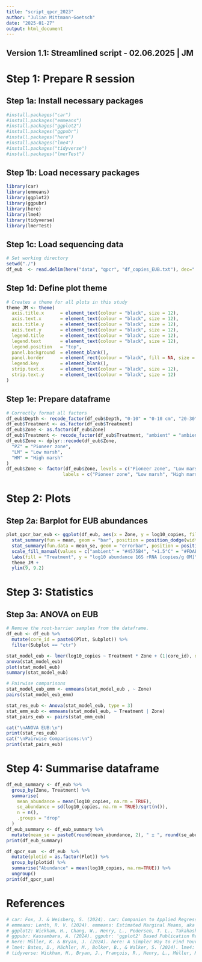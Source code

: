 ```yaml
---
title: "script_qpcr_2023"
author: "Julian Mittmann-Goetsch"
date: "2025-01-27"
output: html_document
---
```


## Version 1.1: Streamlined script - 02.06.2025 | JM


# Step 1: Prepare R session
## Step 1a: Install necessary packages
```r
#install.packages("car")
#install.packages("emmeans")
#install.packages("ggplot2")
#install.packages("ggpubr")
#install.packages("here")
#install.packages("lme4")
#install.packages("tidyverse")
#install.packages("lmerTest")
```

## Step 1b: Load necessary packages
```r
library(car)
library(emmeans)
library(ggplot2)
library(ggpubr)
library(here)
library(lme4)
library(tidyverse)
library(lmerTest)
```

## Step 1c: Load sequencing data
```r
# Set working directory
setwd("./")
df_eub  <- read.delim(here("data", "qpcr", "df_copies_EUB.txt"), dec=".", sep="\t")
```

## Step 1d: Define plot theme
```r
# Creates a theme for all plots in this study 
theme_JM <- theme(
  axis.title.x      = element_text(colour = "black", size = 12),
  axis.text.x       = element_text(colour = "black", size = 12), 
  axis.title.y      = element_text(colour = "black", size = 12),
  axis.text.y       = element_text(colour = "black", size = 12), 
  legend.title      = element_text(colour = "black", size = 12),
  legend.text       = element_text(colour = "black", size = 12), 
  legend.position   = "top",
  panel.background  = element_blank(), 
  panel.border      = element_rect(colour = "black", fill = NA, size = 1.2),
  legend.key        = element_blank(),
  strip.text.x      = element_text(colour = "black", size = 12),
  strip.text.y      = element_text(colour = "black", size = 12)
)
```

## Step 1e: Prepare dataframe
```r
# Correctly format all factors
df_eub$Depth <- recode_factor(df_eub$Depth, "0-10" = "0-10 cm", "20-30" = "20-30 cm")  
df_eub$Treatment <- as.factor(df_eub$Treatment)
df_eub$Zone <- as.factor(df_eub$Zone)
df_eub$Treatment <- recode_factor(df_eub$Treatment, "ambient" = "ambient", "1.5C" = "+1.5°C", "3.0C" = "+3.0°C")
df_eub$Zone <- dplyr::recode(df_eub$Zone,
  "PZ" = "Pioneer zone",
  "LM" = "Low marsh",
  "HM" = "High marsh"
)
df_eub$Zone <- factor(df_eub$Zone, levels = c("Pioneer zone", "Low marsh", "High marsh"),
                     labels = c("Pioneer zone", "Low marsh", "High marsh"))
```

# Step 2: Plots
## Step 2a: Barplot for EUB abundances
```r
plot_qpcr_bar_eub <- ggplot(df_eub, aes(x = Zone, y = log10_copies, fill = Treatment)) +
  stat_summary(fun = mean, geom = "bar", position = position_dodge(width = 0.9), alpha = 0.9, width = 0.7) +
  stat_summary(fun.data = mean_se, geom = "errorbar", position = position_dodge(width = 0.9), width = 0.25, color = "black") +
  scale_fill_manual(values = c("ambient" = "#4575B4", "+1.5°C" = "#FDAE61", "+3.0°C" = "#D73027"), name = "Warming treatment:") +
  labs(fill = "Treatment", y = "log10 abundance 16S rRNA [copies/g OM]", x = "Zone") +
  theme_JM +
  ylim(9, 9.2)
```

# Step 3: Statistics
## Step 3a: ANOVA on EUB
```r
# Remove the root-barrier samples from the dataframe.
df_eub <- df_eub %>% 
  mutate(core_id = paste0(Plot, Subplot)) %>%
  filter(Subplot == "ctr")

stat_model_eub <- lmer(log10_copies ~ Treatment * Zone + (1|core_id), data = df_eub)
anova(stat_model_eub)
plot(stat_model_eub)
summary(stat_model_eub)

# Pairwise comparisons
stat_model_eub_emm <- emmeans(stat_model_eub , ~ Zone)
pairs(stat_model_eub_emm)

stat_res_eub <- Anova(stat_model_eub, type = 3)
stat_emm_eub <- emmeans(stat_model_eub, ~ Treatment | Zone)
stat_pairs_eub <- pairs(stat_emm_eub)

cat("\nANOVA EUB:\n")
print(stat_res_eub)
cat("\nPairwise Comparisons:\n")
print(stat_pairs_eub)
```

# Step 4: Summarise dataframe
```r
df_eub_summary <- df_eub %>%
  group_by(Zone, Treatment) %>%
  summarise(
    mean_abundance = mean(log10_copies, na.rm = TRUE),
    se_abundance = sd(log10_copies, na.rm = TRUE)/sqrt(n()),
    n = n(),
    .groups = "drop"
  )
df_eub_summary <- df_eub_summary %>%
  mutate(mean_se = paste0(round(mean_abundance, 2), " ± ", round(se_abundance, 2), " (n=", n, ")"))
print(df_eub_summary)

df_qpcr_sum  <- df_eub  %>%
  mutate(plotid = as.factor(Plot)) %>%
  group_by(plotid) %>%
  summarise("Abundance" = mean(log10_copies, na.rm=TRUE)) %>%
  ungroup()
print(df_qpcr_sum)
```

# References
```r
# car: Fox, J. & Weisberg, S. (2024). car: Companion to Applied Regression. R package version 3.1-2. https://CRAN.R-project.org/package=car
# emmeans: Lenth, R. V. (2024). emmeans: Estimated Marginal Means, aka Least-Squares Means. R package version 1.10.2. https://CRAN.R-project.org/package=emmeans
# ggplot2: Wickham, H., Chang, W., Henry, L., Pedersen, T. L., Takahashi, K., Wilke, C., Woo, K., & Yutani, H. (2024). ggplot2: Create Elegant Data Visualisations Using the Grammar of Graphics. R package version 3.5.1. https://CRAN.R-project.org/package=ggplot2
# ggpubr: Kassambara, A. (2024). ggpubr: 'ggplot2' Based Publication Ready Plots. R package version 0.6.0. https://CRAN.R-project.org/package=ggpubr
# here: Müller, K. & Bryan, J. (2024). here: A Simpler Way to Find Your Files. R package version 1.0.1. https://CRAN.R-project.org/package=here
# lme4: Bates, D., Mächler, M., Bolker, B., & Walker, S. (2024). lme4: Linear Mixed-Effects Models using 'Eigen' and S4. R package version 1.1-35. https://CRAN.R-project.org/package=lme4
# tidyverse: Wickham, H., Bryan, J., François, R., Henry, L., Müller, K., Pedersen, T. L., & Takahashi, K. (2024). tidyverse: Easily Install and Load the 'Tidyverse'. R package version 2.0.0. https://CRAN.R-project.org/package=tidyverse
```

